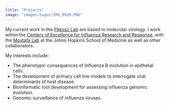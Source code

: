 ```yaml
---
title: "Projects"
image: "images/logos/IMG_0926.PNG"
---
```


My current work in the [Pekosz Lab](https://www.pekoszlab.com) are based in molecular virology. I work within the [Centers of Excellence for Influenza Research and Response](https://www.ceirr-network.org/), with the [Mostafa Lab](https://www.hopkinsmedicine.org/profiles/details/heba-mostafa) at the Johns Hopkins School of Medicine as well as other collaborators. 

My interests include:

* The phenotypic consequences of Influenza B evolution in epithelial cells. 
* The development of primary cell line models to interrogate viral determinants of host disease.
* Bioinformatic tool development for assessing influenza genomic evolution.
* Genomic surveillance of influenza viruses.